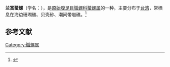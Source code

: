 {{Speciesbox
| name = 兰富蜑螺
| image = Nerita litterata 01.JPG
| image_width = 
| genus = Nerita
| species = rumphii
| authority = Recluz, 1841
}}
'''兰富蜑螺'''（学名：''{{lang|la|Nerita rumphii}}''），是[[原始腹足目|原始腹足目]][[蜑螺科|蜑螺科]][[蜑螺属|蜑螺属]]的一种。主要分布于[[台湾|台湾]]，常栖息在海边珊瑚礁、贝壳砂、潮间带岩礁。<ref>{{cite web|url=http://shell.sinica.edu.tw/chinese/shellbase_detail.php?science_no=203|title=国际贝库：兰富蜑螺|publisher=台湾贝类资料库|accessdate=2009-08-11|archive-date=2016-03-04|archive-url=https://web.archive.org/web/20160304125434/http://shell.sinica.edu.tw/chinese/shellbase_detail.php?science_no=203|dead-url=no}}</ref>

== 参考文献 ==
{{reflist|2}}
{{Taxonbar|from=Q13893968}}

[[Category:蜑螺属|Category:蜑螺属]]